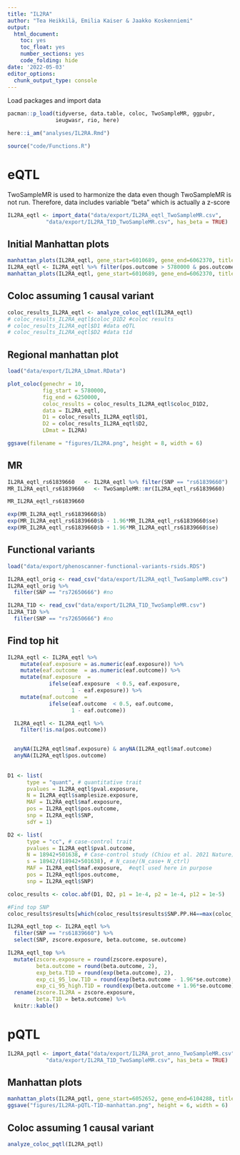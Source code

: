 ---
title: "IL2RA"
author: "Tea Heikkilä, Emilia Kaiser & Jaakko Koskenniemi"
output:
  html_document:
    toc: yes
    toc_float: yes
    number_sections: yes
    code_folding: hide
date: '2022-05-03'
editor_options:
  chunk_output_type: console
---

Load packages and import data
```{r}
pacman::p_load(tidyverse, data.table, coloc, TwoSampleMR, ggpubr, 
               ieugwasr, rio, here)

here::i_am("analyses/IL2RA.Rmd")

source("code/Functions.R")
```


# eQTL

TwoSampleMR is used to harmonize the data even though TwoSampleMR is not run. Therefore, data includes variable "beta" which is actually a z-score

```{r}
IL2RA_eqtl <- import_data("data/export/IL2RA_eqtl_TwoSampleMR.csv",
            "data/export/IL2RA_T1D_TwoSampleMR.csv", has_beta = TRUE)

```

## Initial Manhattan plots
```{r}
manhattan_plots(IL2RA_eqtl, gene_start=6010689, gene_end=6062370, title = "IL2RA")
IL2RA_eqtl <- IL2RA_eqtl %>% filter(pos.outcome > 5780000 & pos.outcome < 6250000) 
manhattan_plots(IL2RA_eqtl, gene_start=6010689, gene_end=6062370, title = "IL2RA")
```

## Coloc assuming 1 causal variant
```{r}
coloc_results_IL2RA_eqtl <- analyze_coloc_eqtl(IL2RA_eqtl)
# coloc_results_IL2RA_eqtl$coloc_D1D2 #coloc results
# coloc_results_IL2RA_eqtl$D1 #data eQTL
# coloc_results_IL2RA_eqtl$D2 #data t1d

```

## Regional manhattan plot

```{r}

load("data/export/IL2RA_LDmat.RData")

plot_coloc(genechr = 10,
           fig_start = 5780000,
           fig_end = 6250000,
           coloc_results = coloc_results_IL2RA_eqtl$coloc_D1D2,
           data = IL2RA_eqtl,
           D1 = coloc_results_IL2RA_eqtl$D1,
           D2 = coloc_results_IL2RA_eqtl$D2,
           LDmat = IL2RA)

ggsave(filename = "figures/IL2RA.png", height = 8, width = 6)
```

## MR
```{r}

IL2RA_eqtl_rs61839660   <- IL2RA_eqtl %>% filter(SNP == "rs61839660")
MR_IL2RA_eqtl_rs61839660   <- TwoSampleMR::mr(IL2RA_eqtl_rs61839660)

MR_IL2RA_eqtl_rs61839660

exp(MR_IL2RA_eqtl_rs61839660$b)
exp(MR_IL2RA_eqtl_rs61839660$b - 1.96*MR_IL2RA_eqtl_rs61839660$se)
exp(MR_IL2RA_eqtl_rs61839660$b + 1.96*MR_IL2RA_eqtl_rs61839660$se)
```


## Functional variants

```{r}
load("data/export/phenoscanner-functional-variants-rsids.RDS")

IL2RA_eqtl_orig <- read_csv("data/export/IL2RA_eqtl_TwoSampleMR.csv")
IL2RA_eqtl_orig %>%
  filter(SNP == "rs72650666") #no

IL2RA_T1D <- read_csv("data/export/IL2RA_T1D_TwoSampleMR.csv")
IL2RA_T1D %>%
  filter(SNP == "rs72650666") #no

```


## Find top hit
```{r}
IL2RA_eqtl <- IL2RA_eqtl %>%
    mutate(eaf.exposure = as.numeric(eaf.exposure)) %>%
    mutate(eaf.outcome  = as.numeric(eaf.outcome)) %>%
    mutate(maf.exposure  =
             ifelse(eaf.exposure  < 0.5, eaf.exposure,
                    1 - eaf.exposure)) %>%
    mutate(maf.outcome  =
             ifelse(eaf.outcome  < 0.5, eaf.outcome,
                    1 - eaf.outcome))

  IL2RA_eqtl <- IL2RA_eqtl %>%
    filter(!is.na(pos.outcome))


  anyNA(IL2RA_eqtl$maf.exposure) & anyNA(IL2RA_eqtl$maf.outcome)
  anyNA(IL2RA_eqtl$pos.outcome)
  
  
D1 <- list(
      type = "quant", # quantitative trait
      pvalues = IL2RA_eqtl$pval.exposure,
      N = IL2RA_eqtl$samplesize.exposure,
      MAF = IL2RA_eqtl$maf.exposure,
      pos = IL2RA_eqtl$pos.outcome,
      snp = IL2RA_eqtl$SNP,
      sdY = 1)

D2 <- list(
      type = "cc", # case-control trait
      pvalues = IL2RA_eqtl$pval.outcome,
      N = 18942+501638, # Case-control study (Chiou et al. 2021 Nature)
      s = 18942/(18942+501638), # N_case/(N_case+ N_ctrl)
      MAF = IL2RA_eqtl$maf.exposure,  #eqtl used here in purpose
      pos = IL2RA_eqtl$pos.outcome,
      snp = IL2RA_eqtl$SNP)

coloc_results <- coloc.abf(D1, D2, p1 = 1e-4, p2 = 1e-4, p12 = 1e-5)

#Find top SNP
coloc_results$results[which(coloc_results$results$SNP.PP.H4==max(coloc_results$results$SNP.PP.H4)),"snp"]

IL2RA_eqtl_top <- IL2RA_eqtl %>% 
  filter(SNP == "rs61839660") %>% 
  select(SNP, zscore.exposure, beta.outcome, se.outcome) 

IL2RA_eqtl_top %>%
  mutate(zscore.exposure = round(zscore.exposure),
         beta.outcome = round(beta.outcome, 2),
         exp_beta.T1D = round(exp(beta.outcome), 2),
         exp_ci_95_low.T1D = round(exp(beta.outcome - 1.96*se.outcome), 2),
         exp_ci_95_high.T1D = round(exp(beta.outcome + 1.96*se.outcome), 2)) %>% 
  rename(zscore.IL2RA = zscore.exposure,
         beta.T1D = beta.outcome) %>%
  knitr::kable()
```




# pQTL
```{r}

IL2RA_pqtl <- import_data("data/export/IL2RA_prot_anno_TwoSampleMR.csv",
            "data/export/IL2RA_T1D_TwoSampleMR.csv", has_beta = TRUE)

```


## Manhattan plots
```{r}

manhattan_plots(IL2RA_pqtl, gene_start=6052652, gene_end=6104288, title = "IL2RA")
ggsave("figures/IL2RA-pQTL-T1D-manhattan.png", height = 6, width = 6)
```

## Coloc assuming 1 causal variant
```{r}
analyze_coloc_pqtl(IL2RA_pqtl)
```

